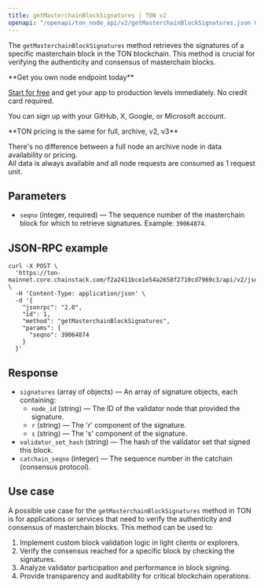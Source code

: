 ---
title: getMasterchainBlockSignatures | TON v2
openapi: "/openapi/ton_node_api/v2/getMasterchainBlockSignatures.json GET /getMasterchainBlockSignatures"
---

The `getMasterchainBlockSignatures` method retrieves the signatures of a specific masterchain block in the TON blockchain. This method is crucial for verifying the authenticity and consensus of masterchain blocks.

<Check>
**Get you own node endpoint today**

[Start for free](https://console.chainstack.com/) and get your app to production levels immediately. No credit card required.

You can sign up with your GitHub, X, Google, or Microsoft account.
</Check>

<Note>
**TON pricing is the same for full, archive, v2, v3**

There's no difference between a full node an archive node in data availability or pricing.  
All data is always available and all node requests are consumed as 1 request unit.
</Note>

  

## Parameters

* `seqno` (integer, required) — The sequence number of the masterchain block for which to retrieve signatures. Example: `39064874`.

## JSON-RPC example

```shell Shell
curl -X POST \
  'https://ton-mainnet.core.chainstack.com/f2a2411bce1e54a2658f2710cd7969c3/api/v2/jsonRPC' \
  -H 'Content-Type: application/json' \
  -d '{
    "jsonrpc": "2.0",
    "id": 1,
    "method": "getMasterchainBlockSignatures",
    "params": {
      "seqno": 39064874
    }
  }'
```


## Response

* `signatures` (array of objects) — An array of signature objects, each containing:
  + `node_id` (string) — The ID of the validator node that provided the signature.
  + `r` (string) — The 'r' component of the signature.
  + `s` (string) — The 's' component of the signature.
* `validator_set_hash` (string) — The hash of the validator set that signed this block.
* `catchain_seqno` (integer) — The sequence number in the catchain (consensus protocol).

## Use case

A possible use case for the `getMasterchainBlockSignatures` method in TON is for applications or services that need to verify the authenticity and consensus of masterchain blocks. This method can be used to:

1. Implement custom block validation logic in light clients or explorers.
2. Verify the consensus reached for a specific block by checking the signatures.
3. Analyze validator participation and performance in block signing.
4. Provide transparency and auditability for critical blockchain operations.
